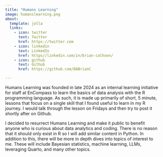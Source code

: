 ```yaml
---
title: "Humans Learning"
image: humanslearning.png
about:
  template: jolla
  links:
    - icon: twitter
      text: Twitter
      href: https://twitter.com
    - icon: linkedin
      text: LinkedIn
      href: https//linkedin.com/in/brian-calhoon/
    - icon: github
      text: Github
      href: https://github.com/DABrianC

---
```


Humans Learning was founded in late 2024 as an internal learning initiative for staff at EnCompass to learn the basics of data analysis with the R programming language. As such, it is made up primarily of short, 5 minute, lessons that focus on a single skill that I found useful to learn in my R journey. I would talk through the lesson on Fridays and then try to post it shortly after on Github. 

I decided to resurrect Humans Learning and make it public to benefit anyone who is curious about data analytics and coding. There is no reason that it should only exist in R so I will add similar content in Python. In addition to this, there will be more in depth dives into topics of interest to me. These will include Bayesian statistics, machine learning, LLMs, leveraging Quarto, and many other topics. 
